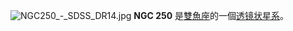 {{NGCInfoBox|NGCID=NGC 250|發現者=路易斯·斯威夫特|發現日期=1885年11月10日|其他編號=UGC 487, MCG 1-3-2,ZWG 410.5|曆元=J2000.0|赤經=47分16秒|赤緯=7°54'36"|星座=雙魚座|星體=星系|星等=13.8|表面亮度=|藍等=14.7}}
[[File:NGC250_-_SDSS_DR14.jpg|thumb]]
'''NGC 250''' 是[[雙魚座|雙魚座]]的一個[[透镜状星系|透镜状星系]]。

{{NGCReference|250}}
{{Catalogs|NGC=250}}

{{Galaxy-stub}}